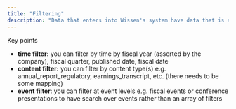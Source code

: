 ```yaml
---
title: "Filtering"
description: "Data that enters into Wissen's system have data that is assigned to it to allow for pre-filtering. This allows for much better page targets when the set of documents are known."
---
```


Key points

- **time filter:** you can filter by time by fiscal year (asserted by the company), fiscal quarter, published date, fiscal date
- **content filter:** you can filter by content type(s) e.g. annual_report_regulatory, earnings_transcript, etc. (there needs to be some mapping)
- **event filter**: you can filter at event levels e.g. fiscal events or conference presentations to have search over events rather than an array of filters